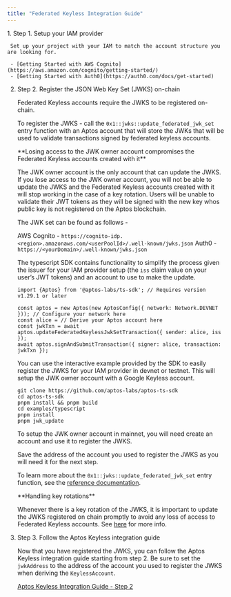 ```yaml
---
title: "Federated Keyless Integration Guide"
---
```



<Steps>
  1. Step 1. Setup your IAM provider

     Set up your project with your IAM to match the account structure you are looking for.

     - [Getting Started with AWS Cognito](https://aws.amazon.com/cognito/getting-started/)
     - [Getting Started with Auth0](https://auth0.com/docs/get-started)

  2. Step 2. Register the JSON Web Key Set (JWKS) on-chain

     Federated Keyless accounts require the JWKS to be registered on-chain.

     To register the JWKS - call the `0x1::jwks::update_federated_jwk_set` entry function with an Aptos account that will store the JWKs that will be used to validate transactions signed by federated keyless accounts.

     <Aside type="caution">
       **Losing access to the JWK owner account compromises the Federated Keyless accounts created with it**

       The JWK owner account is the only account that can update the JWKS.  If you lose access to the JWK owner account, you will not be able to update the JWKS and the Federated Keyless accounts created with it will stop working in the case of a key rotation.  Users will be unable to validate their JWT tokens as they will be signed with the new key whos public key is not registered on the Aptos blockchain.
     </Aside>

     The JWK set can be found as follows -

     AWS Cognito - `https://cognito-idp.<region>.amazonaws.com/<userPoolId>/.well-known/jwks.json`
     Auth0 - `https://<yourDomain>/.well-known/jwks.json`

     The typescript SDK contains functionality to simplify the process given the issuer for your IAM provider setup (the `iss` claim value on your user’s JWT tokens) and an account to use to make the update.

     ```tsx
     import {Aptos} from '@aptos-labs/ts-sdk'; // Requires version v1.29.1 or later

     const aptos = new Aptos(new AptosConfig({ network: Network.DEVNET })); // Configure your network here
     const alice = // Derive your Aptos account here
     const jwkTxn = await aptos.updateFederatedKeylessJwkSetTransaction({ sender: alice, iss });
     await aptos.signAndSubmitTransaction({ signer: alice, transaction: jwkTxn });
     ```

     You can use the interactive example provided by the SDK to easily register the JWKS for your IAM provider in devnet or testnet.  This will setup the JWK owner account with a Google Keyless account.

     ```shellscript
     git clone https://github.com/aptos-labs/aptos-ts-sdk
     cd aptos-ts-sdk
     pnpm install && pnpm build
     cd examples/typescript
     pnpm install
     pnpm jwk_update
     ```

     To setup the JWK owner account in mainnet, you will need create an account and use it to register the JWKS.

     Save the address of the account you used to register the JWKS as you will need it for the next step.

     To learn more about the `0x1::jwks::update_federated_jwk_set` entry function, see the [reference documentation](https://aptos.dev/en/move-reference?page=aptos-framework%2Fdoc%2Fjwks.md#0x1_jwks_update_federated_jwk_set).

     <Aside type="caution">
       **Handling key rotations**

       Whenever there is a key rotation of the JWKS, it is important to update the JWKS registered on chain promptly to avoid any loss of access to Federated Keyless accounts.  See [here](/build/guides/aptos-keyless/federated-keyless/key-considerations) for more info.
     </Aside>

  3. Step 3. Follow the Aptos Keyless integration guide

     Now that you have registered the JWKS, you can follow the Aptos Keyless integration guide starting from step 2.  Be sure to set the `jwkAddress` to the address of the account you used to register the JWKS when deriving the `KeylessAccount`.

     [Aptos Keyless Integration Guide - Step 2](/build/guides/aptos-keyless/integration-guide#step-2-install-the-aptos-typescript-sdk)
</Steps>
